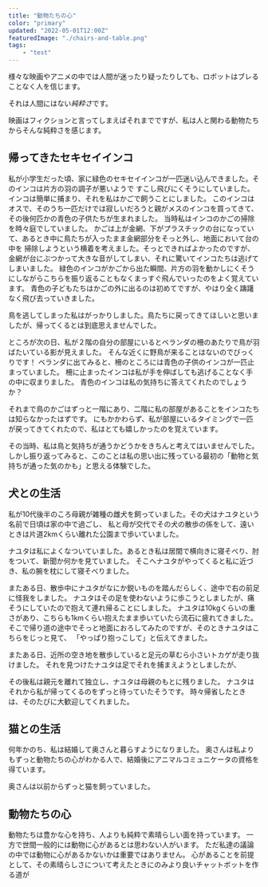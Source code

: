 ```yaml
---
title: "動物たちの心"
color: "primary"
updated: "2022-05-01T12:00Z"
featuredImage: "./chairs-and-table.png"
tags: 
    - "test"
---
```


様々な映画やアニメの中では人間が迷ったり疑ったりしても、ロボットはブレることなく人を信じます。

それは人間にはない*純粋さ*です。

映画はフィクションと言ってしまえばそれまでですが、私は人と関わる動物たちからそんな純粋さを感じます。

## 帰ってきたセキセイインコ

私が小学生だった頃、家に緑色のセキセイインコが一匹迷い込んできました。そのインコは片方の羽の調子が悪いようで
すこし飛びにくそうにしていました。インコは簡単に捕まり、それを私はかごで飼うことにしました。
このインコはオスで、そのうち一匹だけでは寂しいだろうと親がメスのインコを買ってきて、その後何匹かの青色の子供たちが生まれました。
当時私はインコのかごの掃除を時々庭でしていました。
かごは上が金網、下がプラスチックの台になっていて、あるとき中に鳥たちが入ったまま金網部分をそっと外し、地面において台の中を
掃除しようという横着を考えました。そっとできればよかったのですが、金網が台にぶつかって大きな音がしてしまい、それに驚いてインコたちは逃げてしまいました。
緑色のインコがかごから出た瞬間、片方の羽を動かしにくそうにしながらこちらを振り返ることもなくまっすぐ飛んでいったのをよく覚えています。
青色の子どもたちはかごの外に出るのは初めてですが、やはり全く躊躇なく飛び去っていきました。

鳥を逃してしまった私はがっかりしました。鳥たちに戻ってきてほしいと思いましたが、帰ってくるとは到底思えませんでした。

ところが次の日、私が２階の自分の部屋にいるとベランダの柵のあたりで鳥が羽ばたいている影が見えました。
そんな近くに野鳥が来ることはないのでびっくりです！
ベランダに出てみると、柵のところには青色の子供のインコが一匹止まっていました。
柵に止まったインコは私が手を伸ばしても逃げることなく手の中に収まりました。
青色のインコは私の気持ちに答えてくれたのでしょうか？

それまで鳥のかごはずっと一階にあり、二階に私の部屋があることをインコたちは知らなかったはずです。
にもかかわらず、私が部屋にいるタイミングで一匹が戻ってきてくれたので、私はとても嬉しかったのを覚えています。

その当時、私は鳥と気持ちが通うかどうかをきちんと考えてはいませんでした。
しかし振り返ってみると、このことは私の思い出に残っている最初の「動物と気持ちが通った気のかも」と思える体験でした。

## 犬との生活

私が10代後半のころ母親が雑種の雌犬を飼っていました。その犬はナユタという名前で日頃は家の中で過ごし、
私と母が交代でその犬の散歩の係をして、遠いときは片道2kmくらい離れた公園まで歩いていました。

ナユタは私によくなついていました。あるとき私は居間で横向きに寝そべり、肘をついて、新聞か何かを見ていました。
そこへナユタがやってくると私に近づき、私の腕を枕にして寝そべりました。

またある日、散歩中にナユタがなにか鋭いものを踏んだらしく、途中で右の前足に怪我をしました。
ナユタはその足を使わないように歩こうとしましたが、痛そうにしていたので抱えて連れ帰ることにしました。
ナユタは10kgくらいの重さがあり、こちらも1kmくらい抱えたまま歩いていたら流石に疲れてきました。
そこで帰り道の途中でそっと地面におろしてみたのですが、そのときナユタはこちらをじっと見て、
「やっぱり抱っこして」と伝えてきました。

またある日、近所の空き地を散歩していると足元の草むら小さいトカゲが走り抜けました。
それを見つけたナユタは足でそれを捕まえようとしましたが、

その後私は親元を離れて独立し、ナユタは母親のもとに残りました。
ナユタはそれから私が帰ってくるのをずっと待っていたそうです。
時々帰省したときは、そのたびに大歓迎してくれました。


## 猫との生活

何年かのち、私は結婚して奥さんと暮らすようになりました。
奥さんは私よりもずっと動物たちの心がわかる人で、結婚後にアニマルコミュニケータの資格を得ています。

奥さんは以前からずっと猫を飼っていました。

## 動物たちの心

動物たちは豊かな心を持ち、人よりも純粋で素晴らしい面を持っています。
一方で世間一般的には動物に心があるとは思わない人がいます。
ただ私達の議論の中では動物に心があるかないかは重要ではありません。
心があることを前提として、その素晴らしさについて考えたときにのみより良いチャットボットを作る道が
